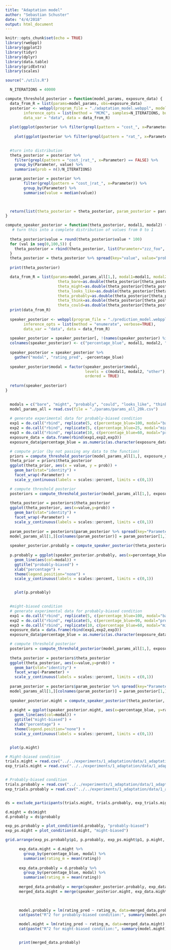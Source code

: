 ```yaml
---
title: "Adaptation model"
author: "Sebastian Schuster"
date: "4/4/2018"
output: html_document
---
```


```r
knitr::opts_chunk$set(echo = TRUE)
library(rwebppl)
library(ggplot2)
library(tidyr)
library(dplyr)
library(data.table)
library(gridExtra)
library(scales)

source("./utils.R")

```

```r
  N_ITERATIONS = 40000


```


```r
  
compute_threshold_posterior = function(model_params, exposure_data) {
  data_from_R = list(params=model_params, obs=exposure_data)
  posterior <- webppl(program_file = "./adaptation_model.webppl", model_var = "model",
        inference_opts = list(method = "MCMC", samples=N_ITERATIONS, burn=10000, verbose=TRUE), 
        data_var = "data", data = data_from_R)
  
  plot(ggplot(posterior %>% filter(grepl(pattern = "cost_", x=Parameter)) , aes(x=value)) +geom_histogram() + facet_wrap (~Parameter))
  
    plot(ggplot(posterior %>% filter(grepl(pattern = "rat_", x=Parameter)) , aes(x=value)) +geom_histogram())

      
  #turn into distribution
  theta_posterior = posterior %>%
    filter(grepl(pattern = "cost_|rat_", x=Parameter) == FALSE) %>%
    group_by(Parameter, value) %>% 
    summarise(prob = n()/N_ITERATIONS)

  param_posterior = posterior %>%
        filter(grepl(pattern = "cost_|rat_", x=Parameter)) %>%
        group_by(Parameter) %>% 
        summarise(value = median(value))


  
  return(list(theta_posterior = theta_posterior, param_posterior = param_posterior))
}

compute_speaker_posterior = function(theta_posterior, modal1, modal2) {
   # turn this into a complete distribution of values from 0 to 1
  
  theta_posterior$value = round(theta_posterior$value * 100)
  for (val in seq(0,100,5)) {
    theta_posterior = rbind(theta_posterior, list(Parameter="zzz_foo", value=val, prob = 0))
  }
  theta_posterior = theta_posterior %>% spread(key="value", value="prob", fill = 0)
  
  print(theta_posterior)

  data_from_R = list(params=model_params_all[1,], modal1=modal1, modal2=modal2, 
                       theta_bare=as.double(theta_posterior[theta_posterior$Parameter == "bare",2:22]),
                       theta_might=as.double(theta_posterior[theta_posterior$Parameter == "might",2:22]),
                       theta_looks_like=as.double(theta_posterior[theta_posterior$Parameter == "looks_like",2:22]),
                       theta_probably=as.double(theta_posterior[theta_posterior$Parameter == "probably",2:22]),
                       theta_think=as.double(theta_posterior[theta_posterior$Parameter == "think",2:22]),
                       theta_could=as.double(theta_posterior[theta_posterior$Parameter == "could",2:22]))       
  print(data_from_R)
  
  speaker_posterior <- webppl(program_file = "./prediction_model.webppl", model_var = "model",
        inference_opts = list(method = "enumerate", verbose=TRUE), 
        data_var = "data", data = data_from_R)
  
  speaker_posterior = speaker_posterior[, !(names(speaker_posterior) %in% c("prob"))]
  colnames(speaker_posterior) <- c("percentage_blue", modal1, modal2, "other")
  
  speaker_posterior = speaker_posterior %>% 
    gather("modal", "rating_pred", -percentage_blue)
      
  speaker_posterior$modal = factor(speaker_posterior$modal, 
                                   levels = c(modal1, modal2, "other"), 
                                   ordered = TRUE)
  
  return(speaker_posterior)
}
  
```


```r

  modals = c("bare", "might", "probably", "could", "looks_like", "think")
  model_params_all = read.csv(file = "./params/params_all_20k.csv")
  
  # generate experimental data for probably-biased condition
  exp1 = do.call("rbind", replicate(5, c(percentage_blue=100, modal="bare"), simplify = FALSE))
  exp2 = do.call("rbind", replicate(5, c(percentage_blue=25, modal="might"), simplify = FALSE))
  exp3 = do.call("rbind", replicate(10, c(percentage_blue=60, modal="probably"), simplify = FALSE))
  exposure_data = data.frame(rbind(exp1,exp2,exp3))
  exposure_data$percentage_blue = as.numeric(as.character(exposure_data$percentage_blue))

  # compute prior (by not passing any data to the function)
  priors = compute_threshold_posterior(model_params_all[1,], exposure_data[0,])
  theta_prior = priors$theta_posterior
  ggplot(theta_prior, aes(x = value, y = prob)) + 
    geom_bar(stat="identity") + 
    facet_wrap(~Parameter) +   
    scale_y_continuous(labels = scales::percent, limits = c(0,1))

  # compute threshold posterior  
  posteriors = compute_threshold_posterior(model_params_all[1,], exposure_data)
  
  theta_posterior = posteriors$theta_posterior
  ggplot(theta_posterior, aes(x=value,y=prob)) + 
    geom_bar(stat="identity") +  
    facet_wrap(~Parameter) + 
    scale_y_continuous(labels = scales::percent, limits = c(0,1))
  
  param_posterior = posteriors$param_posterior %>% spread(key="Parameter", value="value")
  model_params_all[1,][colnames(param_posterior)] = param_posterior[1,]
  
  speaker_posterior.probably = compute_speaker_posterior(theta_posterior, "might", "probably")  
    
  p.probably = ggplot(speaker_posterior.probably, aes(x=percentage_blue, y=rating_pred)) +
    geom_line(aes(col=modal)) +
    ggtitle("probably-biased") + 
    xlab("percentage") +
    theme(legend.position="none") +
    scale_y_continuous(labels = scales::percent, limits = c(0,1))


    plot(p.probably)
    

  #might-biased condition
  # generate experimental data for probably-biased condition
  exp1 = do.call("rbind", replicate(5, c(percentage_blue=100, modal="bare"), simplify = FALSE))
  exp2 = do.call("rbind", replicate(5, c(percentage_blue=90, modal="probably"), simplify = FALSE))
  exp3 = do.call("rbind", replicate(10, c(percentage_blue=60, modal="might"), simplify = FALSE))
  exposure_data = data.frame(rbind(exp1,exp2,exp3))
  exposure_data$percentage_blue = as.numeric(as.character(exposure_data$percentage_blue))

  # compute threshold posterior  
  posteriors = compute_threshold_posterior(model_params_all[1,], exposure_data)
  
  theta_posterior = posteriors$theta_posterior
  ggplot(theta_posterior, aes(x=value,y=prob)) + 
    geom_bar(stat="identity") +  
    facet_wrap(~Parameter) + 
    scale_y_continuous(labels = scales::percent, limits = c(0,1))
  
  param_posterior = posteriors$param_posterior %>% spread(key="Parameter", value="value")
  model_params_all[1,][colnames(param_posterior)] = param_posterior[1,]
  
  speaker_posterior.might = compute_speaker_posterior(theta_posterior, "might", "probably")  
    
  p.might = ggplot(speaker_posterior.might, aes(x=percentage_blue, y=rating_pred)) +
    geom_line(aes(col=modal)) +
    ggtitle("might-biased") + 
    xlab("percentage") +
    theme(legend.position="none") +
    scale_y_continuous(labels = scales::percent, limits = c(0,1))


  plot(p.might)

```


```r

# Might-biased condition
trials.might = read.csv("../../experiments/1_adaptation/data/1_adaptation-might-trials.csv")
exp_trials.might = read.csv("../../experiments/1_adaptation/data/1_adaptation-might-exp_trials.csv")


# Probably-biased condition
trials.probably = read.csv("../../experiments/1_adaptation/data/1_adaptation-probably-trials.csv")
exp_trials.probably = read.csv("../../experiments/1_adaptation/data/1_adaptation-probably-exp_trials.csv")


ds = exclude_participants(trials.might, trials.probably, exp_trials.might, exp_trials.probably)

d.might = ds$might
d.probably = ds$probably

exp_ps.probably = plot_condition(d.probably, "probably-biased")
exp_ps.might = plot_condition(d.might, "might-biased")

grid.arrange(exp_ps.probably$p1, p.probably, exp_ps.might$p1, p.might, ncol=2, nrow=2)

      exp_data.might = d.might %>% 
        group_by(percentage_blue, modal) %>%
        summarise(rating_m = mean(rating))
      
      exp_data.probably = d.probably %>% 
        group_by(percentage_blue, modal) %>%
        summarise(rating_m = mean(rating))
      
      merged_data.probably = merge(speaker_posterior.probably, exp_data.probably, by=c("percentage_blue", "modal"))
      merged_data.might = merge(speaker_posterior.might, exp_data.might, by=c("percentage_blue", "modal"))

      
      
      model.probably = lm(rating_pred ~ rating_m, data=merged_data.probably)
      cat(paste("R^2 for probably-biased condition:", summary(model.probably)$r.squared), "\n")

      model.might = lm(rating_pred ~ rating_m, data=merged_data.might)
      cat(paste("R^2 for might-biased condition:", summary(model.might)$r.squared), "\n")


      print(merged_data.probably)
      

```
